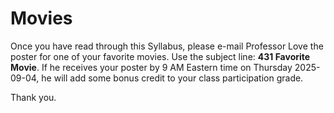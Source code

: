 # Movies

Once you have read through this Syllabus, please e-mail Professor Love the poster for one of your favorite movies. Use the subject line: **431 Favorite Movie**. If he receives your poster by 9 AM Eastern time on Thursday 2025-09-04, he will add some bonus credit to your class participation grade.

Thank you.